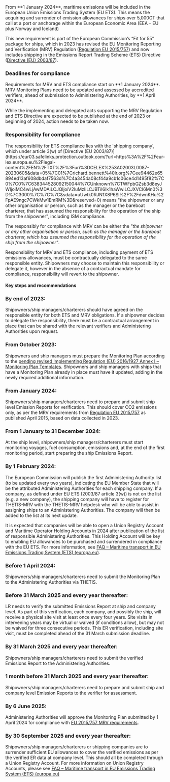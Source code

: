 <div className='news-paragraph'>
From **1 January 2024**, maritime emissions will be included in the European Union Emissions Trading System (EU ETS). This means the acquiring and surrender of emission allowances for ships over 5,000GT that call at a port or anchorage within the European Economic Area (EEA – EU plus Norway and Iceland)

This new requirement is part of the European Commission’s “Fit for 55” package for ships, which in 2023 has revised the EU Monitoring Reporting and Verification (MRV) Regulation ([Regulation EU 2015/757](https://eur-lex.europa.eu/legal-content/EN/TXT/?uri=uriserv:OJ.L_.2015.123.01.0055.01.ENG)) and now includes shipping in the Emissions Report Trading Scheme (ETS) Directive ([Directive (EU) 2003/87](https://eur-lex.europa.eu/legal-content/EN/TXT/?uri=CELEX%3A32003L0087)).
</div>

### **Deadlines for compliance**

<div className='news-paragraph'>
Requirements for MRV and ETS compliance start on **1 January 2024**. MRV Monitoring Plans need to be updated and assessed by accredited verifiers, ahead of submission to Administering Authorities, by **1 April 2024**.

While the implementing and delegated acts supporting the MRV Regulation and ETS Directive are expected to be published at the end of 2023 or beginning of 2024, action needs to be taken now.
</div>

### **Responsibility for compliance**

<div className='news-paragraph'>
The responsibility for ETS compliance lies with the 'shipping company', which under article 3(w) of [Directive (EU 2003/87)](https://eur03.safelinks.protection.outlook.com/?url=https%3A%2F%2Feur-lex.europa.eu%2Flegal-content%2FEN%2FTXT%2F%3Furi%3DCELEX%253A02003L0087-20230605&data=05%7C01%7Crichard.bennett%40lr.org%7Cee94462e65894ed13af608dbdaf7563d%7C4a3454a08cf44a9cb1c06ce4d1495f82%7C0%7C0%7C638344528092150044%7CUnknown%7CTWFpbGZsb3d8eyJWIjoiMC4wLjAwMDAiLCJQIjoiV2luMzIiLCJBTiI6Ik1haWwiLCJXVCI6Mn0%3D%7C3000%7C%7C%7C&sdata=uUwtk0RJN1X8P6Sl%2F%2FdwnKHu%2FpAE9ngc7CWkMw1EmRM%3D&reserved=0) means "the shipowner or any other organisation or person, such as the manager or the bareboat charterer, that has assumed the responsibility for the operation of the ship from the shipowner", including ISM compliance.

The responsibly for compliance with MRV can be either the *"the shipowner or any other organisation or person, such as the manager or the bareboat charterer, which has assumed the responsibility for the operation of the ship from the shipowner"*.

Responsibility for MRV and ETS compliance, including payment of ETS emissions allowances, must be contractually delegated to the same responsible entity. Shipowners may choose to maintain this responsibility or delegate it, however in the absence of a contractual mandate for compliance, responsibility will revert to the shipowner.
</div>

#### Key steps and recommendations

### **By end of 2023:**

Shipowners/ship managers/charterers should have agreed on the responsible entity for both ETS and MRV obligations. If a shipowner decides to delegate the responsibility, there must be a contractual arrangement in place that can be shared with the relevant verifiers and Administering Authorities upon request.  

### **From October 2023:**

Shipowners and ship managers must prepare the Monitoring Plan according to the [pending revised Implementing Regulation (EU) 2016/1927 Annex I – Monitoring Plan Templates](https://ec.europa.eu/info/law/better-regulation/have-your-say/initiatives/13864-Shipping-emissions-templates-for-monitoring-plans-reports-other-documents_en). Shipowners and ship managers with ships that have a Monitoring Plan already in place must have it updated, adding in the newly required additional information.

### **From January 2024:**

Shipowners/ship managers/charterers need to prepare and submit ship level Emission Reports  for verification. This should cover CO2 emissions only, as per the MRV requirements from [Regulation EU 2015/757](https://eur-lex.europa.eu/legal-content/EN/TXT/?uri=CELEX%3A32015R0757) as published April 2015, based on data collected in 2023.

### **From 1 January to 31 December 2024:**

At the ship level, shipowners/ship managers/charterers must start monitoring voyages, fuel consumption, emissions and, at the end of the first monitoring period, start preparing the ship Emissions Report.

### **By 1 February 2024:**

<div className='news-paragraph'>
The European Commission will publish the first Administering Authority list (to be updated every two years), indicating the EU Member State that will be the attributed Administering Authorities for each shipping company. If a company, as defined under EU ETS (2003/87 article 3(w)) is not on the list (e.g. a new company), the shipping company will have to register for THETIS-MRV with the THETIS-MRV helpdesk who will be able to assist in assigning ships to an Administering Authorities. The company will then be added to the list at its next update.

It is expected that companies will be able to open a Union Registry Account and Maritime Operator Holding Accounts in 2024 after publication of the list of responsible Administering Authorities. This Holding Account will be key to enabling EU allowances to be purchased and surrendered in compliance with the EU ETS. For more information, see [FAQ – Maritime transport in EU Emissions Trading System (ETS) (europa.eu)](https://climate.ec.europa.eu/eu-action/transport/reducing-emissions-shipping-sector/faq-maritime-transport-eu-emissions-trading-system-ets_en).
</div>

### **Before 1 April 2024:**

Shipowners/ship managers/charterers need to submit the Monitoring Plan  to the Administering Authorities via THETIS.

### **Before 31 March 2025 and every year thereafter:**

LR needs to verify the submitted Emissions Report at ship and company level. As part of this verification, each company, and possibly the ship, will receive a physical site visit at least once every four years. Site visits in intervening years may be virtual or waived (if conditions allow), but may not be waived for three consecutive periods. This ER verification, including site visit, must be completed ahead of the 31 March submission deadline.

### **By 31 March 2025 and every year thereafter:**

Shipowners/ship managers/charterers need to submit the verified Emissions Report to the Administering Authorities.

### **1 month before 31 March 2025 and every year thereafter:**

Shipowners/ship managers/charterers need to prepare and submit ship and company level Emission Reports to the verifier for assessment.

### **By 6 June 2025:**

Administering Authorities will approve the Monitoring Plan submitted by 1 April 2024 for compliance with [EU 2015/757 MRV requirements](https://eur-lex.europa.eu/legal-content/EN/TXT/?uri=uriserv:OJ.L_.2015.123.01.0055.01.ENG).
 
### **By 30 September 2025 and every year thereafter:**

Shipowners/ship managers/charterers or shipping companies are to surrender sufficient EU allowances to cover the verified emissions as per the verified ER data at company level. This should all be completed through a Union Registry Account. For more information on Union Registry Accounts, please see [FAQ – Maritime transport in EU Emissions Trading System (ETS) (europa.eu)](https://climate.ec.europa.eu/eu-action/transport/reducing-emissions-shipping-sector/faq-maritime-transport-eu-emissions-trading-system-ets_en)
